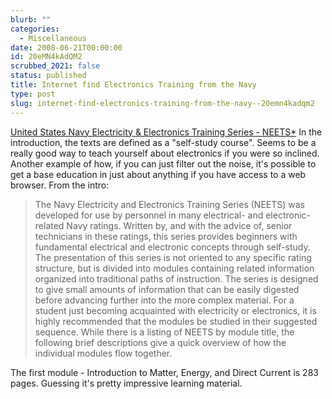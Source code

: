 ```yaml
---
blurb: ""
categories:
  - Miscellaneous
date: 2008-06-21T00:00:00
id: 20eMN4kAdQM2
scrubbed_2021: false
status: published
title: Internet find Electronics Training from the Navy
type: post
slug: internet-find-electronics-training-from-the-navy--20emn4kadqm2
---
```


[United States Navy Electricity & Electronics Training Series - NEETS\*](http://www.phy.davidson.edu/instrumentation/NEETS.htm)
In the introduction, the texts are defined as a "self-study
course". Seems to be a really good way to teach yourself about
electronics if you were so inclined. Another example of how, if you
can just filter out the noise, it's possible to get a base
education in just about anything if you have access to a web
browser. From the intro:
> The Navy Electricity and Electronics Training Series (NEETS) was
> developed for use by personnel in many electrical- and
> electronic-related Navy ratings. Written by, and with the advice
> of, senior technicians in these ratings, this series provides
> beginners with fundamental electrical and electronic concepts
> through self-study. The presentation of this series is not oriented
> to any specific rating structure, but is divided into modules
> containing related information organized into traditional paths of
> instruction. The series is designed to give small amounts of
> information that can be easily digested before advancing further
> into the more complex material. For a student just becoming
> acquainted with electricity or electronics, it is highly
> recommended that the modules be studied in their suggested
> sequence. While there is a listing of NEETS by module title, the
> following brief descriptions give a quick overview of how the
> individual modules flow together.

The first module - Introduction to Matter, Energy, and Direct
Current is 283 pages. Guessing it's pretty impressive learning
material.